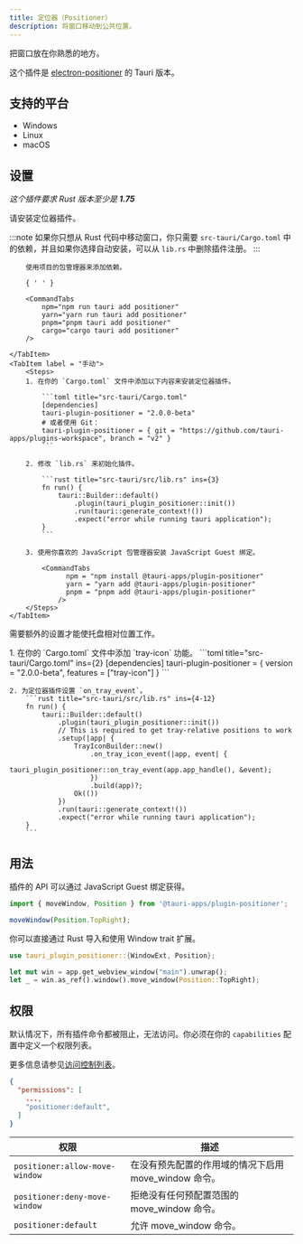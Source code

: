 ```yaml
---
title: 定位器（Positioner）
description: 将窗口移动到公共位置。
---
```



<PluginLinks plugin="positioner" />

把窗口放在你熟悉的地方。

这个插件是 [electron-positioner](https://github.com/jenslind/electron-positioner) 的 Tauri 版本。

## 支持的平台

- Windows
- Linux
- macOS

## 设置

_这个插件要求 Rust 版本至少是  **1.75**_

请安装定位器插件。

:::note
如果你只想从 Rust 代码中移动窗口，你只需要 `src-tauri/Cargo.toml` 中的依赖，并且如果你选择自动安装，可以从 `lib.rs` 中删除插件注册。
:::

<Tabs>
	<TabItem label="自动" >

    	使用项目的包管理器来添加依赖。

    	{ ' ' }

    	<CommandTabs
    		npm="npm run tauri add positioner"
    		yarn="yarn run tauri add positioner"
    		pnpm="pnpm tauri add positioner"
    		cargo="cargo tauri add positioner"
    	/>

    </TabItem>
    <TabItem label = "手动">
    	<Steps>
    	1. 在你的 `Cargo.toml` 文件中添加以下内容来安装定位器插件。

    		```toml title="src-tauri/Cargo.toml"
    		[dependencies]
    		tauri-plugin-positioner = "2.0.0-beta"
    		# 或者使用 Git：
    		tauri-plugin-positioner = { git = "https://github.com/tauri-apps/plugins-workspace", branch = "v2" }
    		```

    	2. 修改 `lib.rs` 来初始化插件。

    		```rust title="src-tauri/src/lib.rs" ins={3}
    		fn run() {
    		    tauri::Builder::default()
    		        .plugin(tauri_plugin_positioner::init())
    		        .run(tauri::generate_context!())
    		        .expect("error while running tauri application");
    		}
    		```

    	3. 使用你喜欢的 JavaScript 包管理器安装 JavaScript Guest 绑定。

  			<CommandTabs
				  npm = "npm install @tauri-apps/plugin-positioner"
				  yarn = "yarn add @tauri-apps/plugin-positioner"
				  pnpm = "pnpm add @tauri-apps/plugin-positioner"
				/>
		</Steps>
	</TabItem>
</Tabs>

需要额外的设置才能使托盘相对位置工作。

<Steps>
	1. 在你的 `Cargo.toml` 文件中添加 `tray-icon` 功能。
		```toml title="src-tauri/Cargo.toml" ins={2}
		[dependencies]
		tauri-plugin-positioner = { version = "2.0.0-beta", features = ["tray-icon"] }
		```
		
	2. 为定位器插件设置 `on_tray_event`。
		```rust title="src-tauri/src/lib.rs" ins={4-12}
		fn run() {
			tauri::Builder::default()
				.plugin(tauri_plugin_positioner::init())
				// This is required to get tray-relative positions to work
				.setup(|app| {
					TrayIconBuilder::new()
						.on_tray_icon_event(|app, event| {
							tauri_plugin_positioner::on_tray_event(app.app_handle(), &event);
						})
						.build(app)?;
					Ok(())
				})
				.run(tauri::generate_context!())
				.expect("error while running tauri application");
		}
		```
</Steps>

## 用法

插件的 API 可以通过 JavaScript Guest 绑定获得。

```javascript
import { moveWindow, Position } from '@tauri-apps/plugin-positioner';

moveWindow(Position.TopRight);
```

你可以直接通过 Rust 导入和使用 Window trait 扩展。

```rust
use tauri_plugin_positioner::{WindowExt, Position};

let mut win = app.get_webview_window("main").unwrap();
let _ = win.as_ref().window().move_window(Position::TopRight);
```

## 权限

默认情况下，所有插件命令都被阻止，无法访问。你必须在你的 `capabilities` 配置中定义一个权限列表。

更多信息请参见[访问控制列表](/zh-cn/references/v2/acl)。

```json title="src-tauri/capabilities/main.json" ins={4}
{
  "permissions": [
    ...,
    "positioner:default",
  ]
}
```

| 权限                     | 描述                                                       |
| ------------------------------ | ----------------------------------------------------------------- |
| `positioner:allow-move-window` | 在没有预先配置的作用域的情况下启用 move_window 命令。 |
| `positioner:deny-move-window`  | 拒绝没有任何预配置范围的 move_window 命令。  |
| `positioner:default`           | 允许 move_window 命令。                                 |
